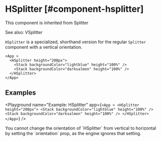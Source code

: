 
# HSplitter [#component-hsplitter]

This component is inherited from <SmartLink href="/components/Splitter">Splitter</SmartLink>

See also: <SmartLink href="/components/VSplitter">VSplitter</SmartLink>

`HSplitter` is a specialized, shorthand version for the regular `Splitter` component with a vertical orientation.

```xmlui copy
<App >
  <HSplitter height="200px">
    <Stack backgroundColor="lightblue" height="100%" />
    <Stack backgroundColor="darksalmon" height="100%" />
  </HSplitter>
</App>
```

## Examples

<Playground
  name="Example: HSplitter"
  app={`
    <App >
      <HSplitter height="200px">
        <Stack backgroundColor="lightblue" height="100%" />
        <Stack backgroundColor="darksalmon" height="100%" />
      </HSplitter>
    </App>
  `}
/>

<Callout type="info" emoji="📔">
You cannot change the orientation of `HSplitter` from vertical to horizontal by setting the `orientation` prop, as the engine ignores that setting.
</Callout>


